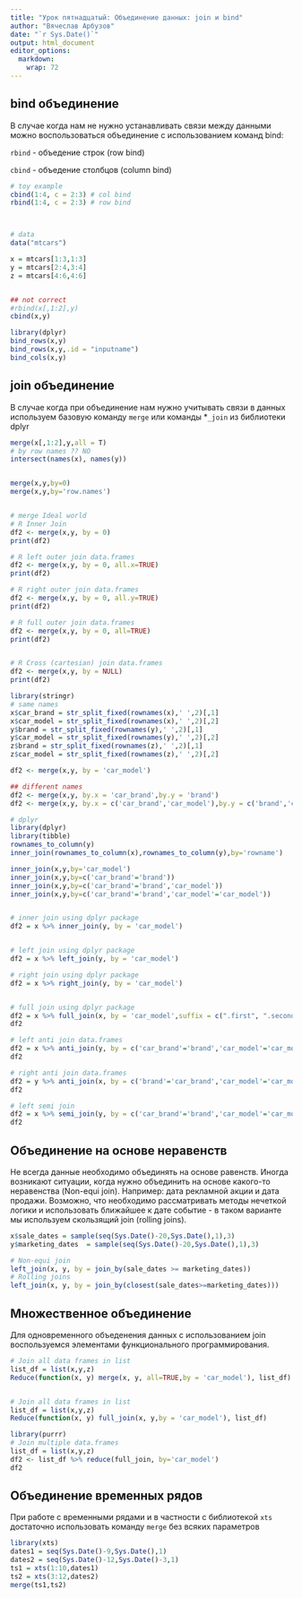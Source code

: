 ```yaml
---
title: "Урок пятнадцатый: Объединение данных: join и bind"
author: "Вячеслав Арбузов"
date: "`r Sys.Date()`"
output: html_document
editor_options: 
  markdown: 
    wrap: 72
---
```


## bind объединение

В случае когда нам не нужно устанавливать связи между данными можно
воспользоваться объединение с использованием команд bind:

`rbind` - объедение строк (row bind)

`cbind` - объедение столбцов (column bind)

```r

# toy example
cbind(1:4, c = 2:3) # col bind
rbind(1:4, c = 2:3) # row bind



# data
data("mtcars")

x = mtcars[1:3,1:3]
y = mtcars[2:4,3:4]
z = mtcars[4:6,4:6]


## not correct
#rbind(x[,1:2],y)
cbind(x,y)

library(dplyr)
bind_rows(x,y)
bind_rows(x,y,.id = "inputname")
bind_cols(x,y)

```

## join объединение

В случае когда при объединение нам нужно учитывать связи в данных
используем базовую команду `merge` или команды \*`_join` из библиотеки
dplyr

```r

merge(x[,1:2],y,all = T)
# by row names ?? NO
intersect(names(x), names(y))


merge(x,y,by=0)
merge(x,y,by='row.names')


# merge Ideal world
# R Inner Join
df2 <- merge(x,y, by = 0)
print(df2)

# R left outer join data.frames
df2 <- merge(x,y, by = 0, all.x=TRUE)
print(df2)

# R right outer join data.frames
df2 <- merge(x,y, by = 0, all.y=TRUE)
print(df2)

# R full outer join data.frames
df2 <- merge(x,y, by = 0, all=TRUE)
print(df2)


# R Cross (cartesian) join data.frames
df2 <- merge(x,y, by = NULL)
print(df2)

library(stringr)
# same names 
x$car_brand = str_split_fixed(rownames(x),' ',2)[,1]
x$car_model = str_split_fixed(rownames(x),' ',2)[,2]
y$brand = str_split_fixed(rownames(y),' ',2)[,1]
y$car_model = str_split_fixed(rownames(y),' ',2)[,2]
z$brand = str_split_fixed(rownames(z),' ',2)[,1]
z$car_model = str_split_fixed(rownames(z),' ',2)[,2]

df2 <- merge(x,y, by = 'car_model')

## different names
df2 <- merge(x,y, by.x = 'car_brand',by.y = 'brand')
df2 <- merge(x,y, by.x = c('car_brand','car_model'),by.y = c('brand','car_model'))

# dplyr
library(dplyr)
library(tibble)
rownames_to_column(y)
inner_join(rownames_to_column(x),rownames_to_column(y),by='rowname')

inner_join(x,y,by='car_model')
inner_join(x,y,by=c('car_brand'='brand'))
inner_join(x,y,by=c('car_brand'='brand','car_model'))
inner_join(x,y,by=c('car_brand'='brand','car_model'='car_model'))


# inner join using dplyr package
df2 = x %>% inner_join(y, by = 'car_model')


# left join using dplyr package
df2 = x %>% left_join(y, by = 'car_model')

# right join using dplyr package
df2 = x %>% right_join(y, by = 'car_model')


# full join using dplyr package
df2 = x %>% full_join(x, by = 'car_model',suffix = c(".first", ".second"))
df2

# left anti join data.frames
df2 = x %>% anti_join(y, by = c('car_brand'='brand','car_model'='car_model'))
df2

# right anti join data.frames
df2 = y %>% anti_join(x, by = c('brand'='car_brand','car_model'='car_model'))
df2

# left semi join
df2 = x %>% semi_join(y, by = c('car_brand'='brand','car_model'='car_model'))
df2

```

## Объединение на основе неравенств
Не всегда данные необходимо объединять на основе равенств. Иногда возникают ситуации, когда нужно объединить на основе какого-то неравенства (Non-equi join). Например: дата рекламной акции и дата продажи. Возможно, что необходимо рассматривать методы нечеткой логики и использовать ближайшее к дате событие - в таком варианте мы используем скользящий join (rolling joins).

```r
x$sale_dates = sample(seq(Sys.Date()-20,Sys.Date(),1),3)
y$marketing_dates  = sample(seq(Sys.Date()-20,Sys.Date(),1),3)

# Non-equi join
left_join(x, y, by = join_by(sale_dates >= marketing_dates))
# Rolling joins
left_join(x, y, by = join_by(closest(sale_dates>=marketing_dates)))
```
## Множественное объединение

Для одновременного объеденения данных с использованием join
воспользуемся элементами функционального программирования.

```r
# Join all data frames in list
list_df = list(x,y,z)
Reduce(function(x, y) merge(x, y, all=TRUE,by = 'car_model'), list_df)


# Join all data frames in list
list_df = list(x,y,z)
Reduce(function(x, y) full_join(x, y,by = 'car_model'), list_df)

library(purrr)
# Join multiple data.frames
list_df = list(x,y,z)
df2 <- list_df %>% reduce(full_join, by='car_model')
df2

```

## Объединение временных рядов

При работе с временными рядами и в частности с библиотекой `xts`
достаточно использовать команду `merge` без всяких параметров

```r
library(xts)
dates1 = seq(Sys.Date()-9,Sys.Date(),1)
dates2 = seq(Sys.Date()-12,Sys.Date()-3,1)
ts1 = xts(1:10,dates1)
ts2 = xts(3:12,dates2)
merge(ts1,ts2)
```
